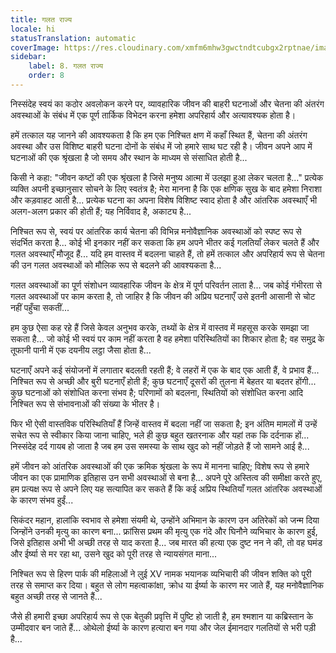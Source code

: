 ```yaml
---
title: गलत राज्य
locale: hi
statusTranslation: automatic
coverImage: https://res.cloudinary.com/xmfm6mhw3gwctndtcubgx2rptnae/image/upload/v1740468922/small_cover_tratado_de_psicologia_revolucionaria_a4c0dca4e0.webp
sidebar:
    label: 8. गलत राज्य
    order: 8
---
```

निस्संदेह स्वयं का कठोर अवलोकन करने पर, व्यावहारिक जीवन की बाहरी घटनाओं और चेतना की अंतरंग अवस्थाओं के संबंध में एक पूर्ण तार्किक विभेदन करना हमेशा अपरिहार्य और अत्यावश्यक होता है।

हमें तत्काल यह जानने की आवश्यकता है कि हम एक निश्चित क्षण में कहाँ स्थित हैं, चेतना की अंतरंग अवस्था और उस विशिष्ट बाहरी घटना दोनों के संबंध में जो हमारे साथ घट रही है। जीवन अपने आप में घटनाओं की एक श्रृंखला है जो समय और स्थान के माध्यम से संसाधित होती है...

किसी ने कहा: "जीवन कष्टों की एक श्रृंखला है जिसे मनुष्य आत्मा में उलझा हुआ लेकर चलता है..." प्रत्येक व्यक्ति अपनी इच्छानुसार सोचने के लिए स्वतंत्र है; मेरा मानना है कि एक क्षणिक सुख के बाद हमेशा निराशा और कड़वाहट आती है... प्रत्येक घटना का अपना विशेष विशिष्ट स्वाद होता है और आंतरिक अवस्थाएँ भी अलग-अलग प्रकार की होती हैं; यह निर्विवाद है, अकाट्य है...

निश्चित रूप से, स्वयं पर आंतरिक कार्य चेतना की विभिन्न मनोवैज्ञानिक अवस्थाओं को स्पष्ट रूप से संदर्भित करता है... कोई भी इनकार नहीं कर सकता कि हम अपने भीतर कई गलतियाँ लेकर चलते हैं और गलत अवस्थाएँ मौजूद हैं... यदि हम वास्तव में बदलना चाहते हैं, तो हमें तत्काल और अपरिहार्य रूप से चेतना की उन गलत अवस्थाओं को मौलिक रूप से बदलने की आवश्यकता है...

गलत अवस्थाओं का पूर्ण संशोधन व्यावहारिक जीवन के क्षेत्र में पूर्ण परिवर्तन लाता है... जब कोई गंभीरता से गलत अवस्थाओं पर काम करता है, तो जाहिर है कि जीवन की अप्रिय घटनाएँ उसे इतनी आसानी से चोट नहीं पहुँचा सकतीं...

हम कुछ ऐसा कह रहे हैं जिसे केवल अनुभव करके, तथ्यों के क्षेत्र में वास्तव में महसूस करके समझा जा सकता है... जो कोई भी स्वयं पर काम नहीं करता है वह हमेशा परिस्थितियों का शिकार होता है; वह समुद्र के तूफानी पानी में एक दयनीय लट्ठा जैसा होता है...

घटनाएँ अपने कई संयोजनों में लगातार बदलती रहती हैं; वे लहरों में एक के बाद एक आती हैं, वे प्रभाव हैं... निश्चित रूप से अच्छी और बुरी घटनाएँ होती हैं; कुछ घटनाएँ दूसरों की तुलना में बेहतर या बदतर होंगी... कुछ घटनाओं को संशोधित करना संभव है; परिणामों को बदलना, स्थितियों को संशोधित करना आदि निश्चित रूप से संभावनाओं की संख्या के भीतर है।

फिर भी ऐसी वास्तविक परिस्थितियाँ हैं जिन्हें वास्तव में बदला नहीं जा सकता है; इन अंतिम मामलों में उन्हें सचेत रूप से स्वीकार किया जाना चाहिए, भले ही कुछ बहुत खतरनाक और यहां तक कि दर्दनाक हों... निस्संदेह दर्द गायब हो जाता है जब हम उस समस्या के साथ खुद को नहीं जोड़ते हैं जो सामने आई है...

हमें जीवन को आंतरिक अवस्थाओं की एक क्रमिक श्रृंखला के रूप में मानना चाहिए; विशेष रूप से हमारे जीवन का एक प्रामाणिक इतिहास उन सभी अवस्थाओं से बना है... अपने पूरे अस्तित्व की समीक्षा करते हुए, हम प्रत्यक्ष रूप से अपने लिए यह सत्यापित कर सकते हैं कि कई अप्रिय स्थितियाँ गलत आंतरिक अवस्थाओं के कारण संभव हुईं...

सिकंदर महान, हालांकि स्वभाव से हमेशा संयमी थे, उन्होंने अभिमान के कारण उन अतिरेकों को जन्म दिया जिन्होंने उनकी मृत्यु का कारण बना... फ्रांसिस प्रथम की मृत्यु एक गंदे और घिनौने व्यभिचार के कारण हुई, जिसे इतिहास अभी भी अच्छी तरह से याद करता है... जब मारत की हत्या एक दुष्ट नन ने की, तो वह घमंड और ईर्ष्या से मर रहा था, उसने खुद को पूरी तरह से न्यायसंगत माना...

निश्चित रूप से हिरण पार्क की महिलाओं ने लुई XV नामक भयानक व्यभिचारी की जीवन शक्ति को पूरी तरह से समाप्त कर दिया। बहुत से लोग महत्वाकांक्षा, क्रोध या ईर्ष्या के कारण मर जाते हैं, यह मनोवैज्ञानिक बहुत अच्छी तरह से जानते हैं...

जैसे ही हमारी इच्छा अपरिहार्य रूप से एक बेतुकी प्रवृत्ति में पुष्टि हो जाती है, हम श्मशान या कब्रिस्तान के उम्मीदवार बन जाते हैं... ओथेलो ईर्ष्या के कारण हत्यारा बन गया और जेल ईमानदार गलतियों से भरी पड़ी है...

